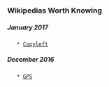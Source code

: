 
=== Wikipedias Worth Knowing ===

===== January 2017 =====
    * [[https://en.wikipedia.org/wiki/Copyleft|Copyleft]]
===== December 2016 =====
    * [[https://en.wikipedia.org/wiki/Global_Positioning_System|GPS]]
